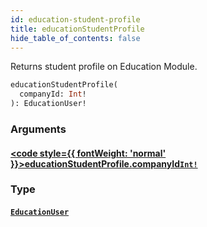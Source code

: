 ```yaml
---
id: education-student-profile
title: educationStudentProfile
hide_table_of_contents: false
---
```








Returns student profile on Education Module.

```graphql
educationStudentProfile(
  companyId: Int!
): EducationUser!
```


### Arguments

#### [<code style={{ fontWeight: 'normal' }}>educationStudentProfile.<b>companyId</b></code>](#)<Bullet />[`Int!`](/api/graphql/documentation/scalars/int) <Badge class="secondary" text="non-null"/> <Badge class="secondary" text="scalar"/>
> 
> 

### Type

#### [`EducationUser`](/api/graphql/documentation/objects/education-user) <Badge class="secondary" text="object"/>
> 
> 





